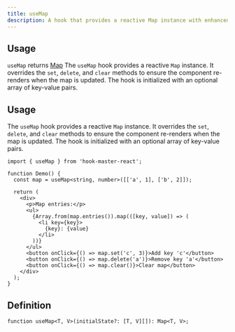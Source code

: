 ```yaml
---
title: useMap
description: A hook that provides a reactive Map instance with enhanced methods to trigger re-renders on updates
---
```


## Usage

`useMap` returns [Map](https://developer.mozilla.org/en-US/docs/Web/JavaScript/Reference/Global_Objects/Map)
The `useMap` hook provides a reactive `Map` instance. It overrides the `set`, `delete`, and `clear` methods to ensure the component re-renders when the map is updated. The hook is initialized with an optional array of key-value pairs.


## Usage

The `useMap` hook provides a reactive `Map` instance. It overrides the `set`, `delete`, and `clear` methods to ensure the component re-renders when the map is updated. The hook is initialized with an optional array of key-value pairs.

```tsx
import { useMap } from 'hook-master-react';

function Demo() {
  const map = useMap<string, number>([['a', 1], ['b', 2]]);

  return (
    <div>
      <p>Map entries:</p>
      <ul>
        {Array.from(map.entries()).map(([key, value]) => (
          <li key={key}>
            {key}: {value}
          </li>
        ))}
      </ul>
      <button onClick={() => map.set('c', 3)}>Add key 'c'</button>
      <button onClick={() => map.delete('a')}>Remove key 'a'</button>
      <button onClick={() => map.clear()}>Clear map</button>
    </div>
  );
}
```
## Definition

```tsx
function useMap<T, V>(initialState?: [T, V][]): Map<T, V>;
```